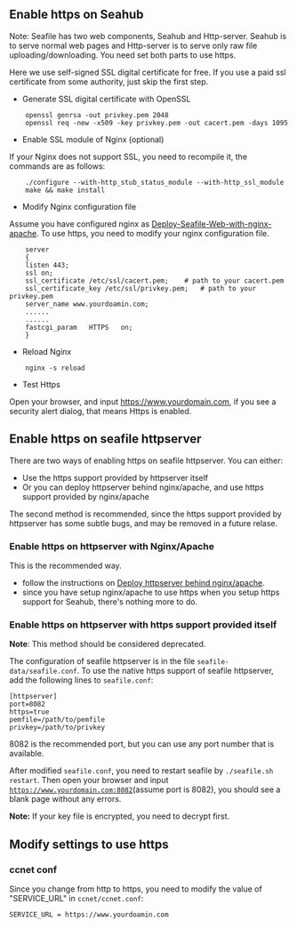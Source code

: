 == Enable https on Seahub ==

Note: Seafile has two web components, Seahub and Http-server. Seahub is to serve normal web pages and Http-server is to serve only raw file uploading/downloading. You need set both parts to use https. 


Here we use self-signed SSL digital certificate for free. If you use a paid ssl certificate from some authority, just skip the first step.

* Generate SSL digital certificate with OpenSSL
<pre>
    openssl genrsa -out privkey.pem 2048
    openssl req -new -x509 -key privkey.pem -out cacert.pem -days 1095
</pre>

* Enable SSL module of Nginx (optional)
If your Nginx does not support SSL, you need to recompile it, the commands are as follows:
<pre>
    ./configure --with-http_stub_status_module --with-http_ssl_module
    make && make install
</pre>

* Modify Nginx configuration file

Assume you have configured nginx as [[Deploy-Seafile-Web-with-nginx-apache]]. To use https, you need to modify your nginx configuration file.
<pre>
    server
    {
    listen 443;
    ssl on;
    ssl_certificate /etc/ssl/cacert.pem;	# path to your cacert.pem
    ssl_certificate_key /etc/ssl/privkey.pem;	# path to your privkey.pem
    server_name www.yourdoamin.com;    
    ......
    ......
    fastcgi_param   HTTPS   on;
    }
</pre>
* Reload Nginx
<pre>
    nginx -s reload
</pre>

* Test Https

Open your browser, and input https://www.yourdomain.com, if you see a security alert dialog, that means Https is enabled.

== Enable https on seafile httpserver ==

There are two ways of enabling https on seafile httpserver. You can either:

* Use the https support provided by httpserver itself
* Or you can deploy httpserver behind nginx/apache, and use https support provided by nginx/apache

The second method is recommended, since the https support provided by httpserver has some subtle bugs, and may be removed in a future relase.

=== Enable https on httpserver with Nginx/Apache ===

This is the recommended way.

* follow the instructions on [https://github.com/haiwen/seafile/wiki/Deploy-Seafile-Web-with-nginx-apache#deploy-httpserver-behind-nginxapache Deploy httpserver behind nginx/apache].
* since you have setup nginx/apache to use https when you setup https support for Seahub, there's nothing more to do.

=== Enable https on httpserver with https support provided itself ===

'''Note''': This method should be considered deprecated.

The configuration of seafile httpserver is in the file <code>seafile-data/seafile.conf</code>. To use the native https support of seafile httpserver, add the following lines to <code>seafile.conf</code>:
<pre>
[httpserver]
port=8082
https=true
pemfile=/path/to/pemfile
privkey=/path/to/privkey
</pre>

8082 is the recommended port, but you can use any port number that is available.

After modified <code>seafile.conf</code>, you need to restart seafile by <code>./seafile.sh restart</code>.
Then open your browser and input <code>https://www.yourdomain.com:8082</code>(assume port is 8082), you should see a blank page without any errors.

'''Note:''' If your key file is encrypted, you need to decrypt first.

== Modify settings to use https ==

=== ccnet conf ===

Since you change from http to https, you need to modify the value of "SERVICE_URL" in <code>ccnet/ccnet.conf</code>:
<pre>
SERVICE_URL = https://www.yourdoamin.com
</pre>